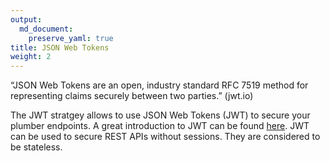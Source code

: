```yaml
---
output: 
  md_document:
    preserve_yaml: true
title: JSON Web Tokens
weight: 2
---
```


"JSON Web Tokens are an open, industry standard RFC 7519 method for representing claims securely between two parties." (jwt.io)

The JWT stratgey allows to use JSON Web Tokens (JWT) to secure your plumber endpoints. A great introduction to JWT can be found [here](https://jwt.io/introduction/). JWT can be used to secure REST APIs without sessions. They are considered to be stateless.
